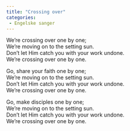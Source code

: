 ```yaml
---
title: "Crossing over"
categories:
 - Engelske sanger
---
```


We're crossing over one by one;  
We're moving on to the setting sun.  
Don't let Him catch you with your work undone.  
We're crossing over one by one.

Go, share your faith one by one;  
We're moving on to the setting sun.  
Don't let Him catch you with your work undone.  
We're crossing over one by one.

Go, make disciples one by one;  
We're moving on to the setting sun.  
Don't let Him catch you with your work undone.  
We're crossing over one by one.  
